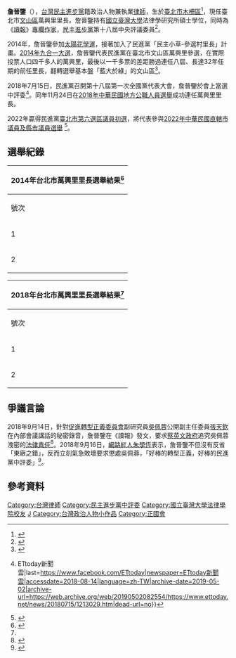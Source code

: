 {{Infobox Officeholder
| name = 詹晉鑒
| image = 
| imagesize = 
| office       = {{TPI}}[[文山區|文山區]]萬興里里長
| term_start   = 2014年12月25日
| term_end     = 
| predecessor = 謝啓峯
| birth_date = {{birth_date_and_age|1982|2|12}}
| birth_place = {{TWN}}[[臺北市|臺北市]][[木柵區|木柵區]]
| death_date =
| death_place =
| Native place = 
| nationality = {{ROC}}
| alma_mater = [[國立臺灣大學|國立臺灣大學]]
| party = {{Dpp}}
| parents = 
| relatives = 
| spouse = 
| children = 
| profession = 
| website = 
}}
{{Infobox Political EPW|educate=*[[國立臺灣大學|國立臺灣大學]]法律學系畢業
*國立臺灣大學法律學研究所碩士|past=*執業律師
*台北市文山區萬興里里長
*民主進步黨中央評議委員
*《[[民視論壇中心|讀報]]》專欄作家}}

'''詹晉鑒'''（{{bd|1982年|2月12日||}}），[[台灣|台灣]][[民主進步黨|民主進步黨]]籍政治人物兼執業[[律師|律師]]，生於[[臺北市|臺北市]][[木柵區|木柵區]]<ref>{{cite news|url=https://www.facebook.com/ChanChinChien/posts/360809676076324|title=【拒絕惡意抹黑 端正選舉風氣】|work=詹晉鑒|date=2022-04-20}}</ref>，現任臺北市[[文山區|文山區]]萬興里里長。詹晉鑒持有[[國立臺灣大學|國立臺灣大學]]法律學研究所碩士學位，同時為《[[民視論壇中心|讀報]]》[[專欄作家|專欄作家]]，[[民主進步黨|民主進步黨]]第十八屆中央評議委員<ref>{{Cite web|url=https://www.businesstoday.com.tw/author/release/518|title=燃燒的小宇宙 青年律師里長詹晉鑒 - 名人專欄 - 今周刊|accessdate=2018-08-14|last=LAZYweb|work=www.businesstoday.com.tw|language=zh-TW|archive-date=2019-09-07|archive-url=https://web.archive.org/web/20190907080730/http://www.businesstoday.com.tw/author/release/518|dead-url=no}}</ref>。

2014年，詹晉鑒參加[[太陽花學運|太陽花學運]]，接著加入了民進黨「民主小草-參選村里長」計畫。[[2014年中華民國地方公職人員選舉|2014年九合一大選]]，詹晉鑒代表民進黨在臺北市文山區萬興里參選，在實際投票人口四千多人的萬興里，最後以一千多票的差距勝過連任八屆、長達32年任期的前任里長，翻轉選舉基本盤「藍大於綠」的文山區<ref>{{Cite web |url=http://www.oursedu.com/topic/138/%E9%87%8C%E9%95%B7%E8%81%B7%E5%8B%99%E4%B8%96%E4%BB%A3%E4%BA%A4%E6%9B%BF-%E8%A9%B9%E6%99%89%E9%91%92%EF%BC%9A%E5%B0%8F%E9%87%8C%E9%95%B7%EF%BC%8C%E5%A4%A7%E5%BE%8B%E5%B8%AB |title=里長職務世代交替 詹晉鑒：小里長，大律師 |access-date=2016-10-14 |archive-date=2019-09-08 |archive-url=https://web.archive.org/web/20190908074523/http://www.oursedu.com/topic/138/%E9%87%8C%E9%95%B7%E8%81%B7%E5%8B%99%E4%B8%96%E4%BB%A3%E4%BA%A4%E6%9B%BF-%E8%A9%B9%E6%99%89%E9%91%92%EF%BC%9A%E5%B0%8F%E9%87%8C%E9%95%B7%EF%BC%8C%E5%A4%A7%E5%BE%8B%E5%B8%AB |dead-url=no }}</ref>。

2018年7月15日，民進黨召開第十八屆第一次全國黨代表大會，詹晉鑒於會上當選中評委<ref>{{Cite news|url=https://www.ettoday.net/news/20180715/1213029.htm|title=民進黨權力核心改選　中常委、中執委、中評委名單看這裡 {{!}} ETtoday新聞雲|last=https://www.facebook.com/ETtoday|newspaper=ETtoday新聞雲|accessdate=2018-08-14|language=zh-TW|archive-date=2019-05-02|archive-url=https://web.archive.org/web/20190502082554/https://www.ettoday.net/news/20180715/1213029.htm|dead-url=no}}</ref>。同年11月24日在[[2018年中華民國地方公職人員選舉|2018年中華民國地方公職人員選舉]]成功連任萬興里里長。

2022年贏得民進黨[[2022年民主進步黨直轄市議員及縣市議員選舉選舉區初選結果列表|臺北市第六選區議員初選]]，將代表參與[[2022年中華民國直轄市議員及縣市議員選舉|2022年中華民國直轄市議員及縣市議員選舉]] <ref>{{cite news|url= https://www.ftvnews.com.tw/news/detail/2022429W0104/amp  |title=【快新聞／綠北市議員大安文山初選民調出爐　趙怡翔、簡舒培等5人出線】|work=民視新聞網|date=2022-04-22}}</ref>。

== 選舉紀錄 ==
{| class="wikitable"
! colspan="7" |2014年台北市萬興里里長選舉結果<ref name=":0">{{Cite web|url=http://db.cec.gov.tw/histQuery.jsp?voteCode=20141101V1E1&qryType=ctks&prvCode=63&cityCode=000&deptCode=080|title=中選會選舉資料庫網站|accessdate=2016-12-10|work=db.cec.gov.tw|archive-date=2016-12-20|archive-url=https://web.archive.org/web/20161220102352/http://db.cec.gov.tw/histQuery.jsp?voteCode=20141101V1E1&qryType=ctks&prvCode=63&cityCode=000&deptCode=080|dead-url=no}}</ref>
|-
!號次
!候選人
!政黨
!得票數
!得票率
!當選註記
|-
|1
|謝啓峯
|[[中國國民黨|中國國民黨]]
|1,838
|39.35%
|
|-
|2
|詹晉鑒
|[[民主進步黨|民主進步黨]]
|2,832
|60.65%
| align="center"|{{Y}}
|}
<blockquote></blockquote>
{| class="wikitable"
! colspan="7" |2018年台北市萬興里里長選舉結果<ref name=":0" />
|-
!號次
!候選人
!政黨
!得票數
!得票率
!當選註記
|-
|1
|鄭見雲
|無黨籍
|1,053
|24.72%
|
|-
|2
|詹晉鑒
|[[民主進步黨|民主進步黨]]
|3,205
|75.27%
| align="center"|{{Y}}
|}

==爭議言論==
2018年9月14日，針對[[促進轉型正義委員會|促進轉型正義委員會]]副研究員[[吳佩蓉|吳佩蓉]]公開副主任委員[[張天欽|張天欽]]在內部會議講話的秘密錄音，詹晉鑒在《讀報》發文，要求[[蔡英文政府|蔡英文政府]]追究吳佩蓉洩密的[[法律責任|法律責任]]<ref>{{Cite news|url=https://dopost.squarespace.com/articles-4/20180914-1|title=立即追究吳佩蓉副研究員的法律責任|author=詹晉鑒|date=2018-09-14|work=讀報|newspaper=|accessdate=2019-01-05|language=zh-tw|archive-url=https://web.archive.org/web/20190105201041/https://dopost.squarespace.com/articles-4/20180914-1|archive-date=2019-01-05|dead-url=yes}}</ref>。2018年9月16日，[[網路紅人|網路紅人]][[朱學恆|朱學恆]]表示，詹晉鑒不但沒有反省「東廠之錯」，反而立刻氣急敗壞要求懲處吳佩蓉，「好棒的轉型正義，好棒的民進黨中評委」<ref>{{Cite news|url=https://www.ettoday.net/news/20180916/1259825.htm|title=張天欽內容曝光！民進黨中評委追究吳佩蓉 宅神：好棒的轉型正義|author=網搜小組|date=2018-09-16|work=ETtoday新聞雲|newspaper=|accessdate=2019-01-05|language=zh-tw|archive-date=2019-01-05|archive-url=https://web.archive.org/web/20190105201204/https://www.ettoday.net/news/20180916/1259825.htm|dead-url=no}}</ref>。

==參考資料==
<references />

[[Category:台灣律師|Category:台灣律師]]
[[Category:民主進步黨中評委|Category:民主進步黨中評委]]
[[Category:國立臺灣大學法律學院校友|Category:國立臺灣大學法律學院校友]]
[[Category:詹姓|J]]
[[Category:台灣政治人物小作品|Category:台灣政治人物小作品]]
[[Category:正國會|Category:正國會]]